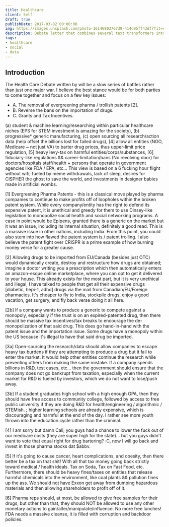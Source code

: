 ```yaml
---
title: Healthcare
client: Self
draft: true
publishDate: 2017-03-02 00:00:00
img: https://images.unsplash.com/photo-1614680376739-414d95ff43df?fit=crop&w=1400&h=700&q=75
description: Debate letter that combines several text transformers into a unique article.
tags:
- healthcare
- social
- data
---
```



<MDXLayer title={frontmatter.title} description={frontmatter.description}>
<Widget img={frontmatter.img} skeleton={false}>
<MDXJS>

## Introduction

The Health Care Debate written by will be a slow series of battles rather than just one major war. I believe the best stance would be for both parties to come together and focus on a few key issues: 

- A. The removal of evergreening pharma / trollish patents [2].
- B. Reverse the bans on the importation of drugs.
- C. Grants and Tax Incentives.

(a) student & machine learning/researching within particular healthcare niches (EPS for STEM investment is amazing for the society), (b) progressive* generic manufacturing, (c) open sourcing all research/action data (help offset the billions lost for failed drugs), [4] allow all entities (NGO, Medicare ~ not just VA) to barter drug prices, thus upper-limit price regulation, [5] heavy levy-tax on harmful entities/corps/substances, [6] fiduciary-like regulations && career-limitation/bans (No revolving door) for doctors/hospitals staff/health + persons that operate in government agencies like FDA / EPA, etc... This view is based on a 6 fucking hour flight without wifi; fueled by meme withdrawals, lack of sleep, desires for CISPHER the ghost to save the world, and investments in designer babies made in artificial wombs.

[1] Evergreening Pharma Patents - this is a classical move played by pharma companies to continue to make profits off of loopholes within the broken patent system. While every company/entity has the right to defend its expensive patent, it is unethical and greedy for them to use Dinsey-like legislation to monopolize social health and social networking programs. A case in point would be Epipens, granted there is a generic on the market but it was an issue, including its internal situation, definitely a good read. This is a massive issue in other nations, including India. From this point, you could also stem into how flawed the patent system is  /  patent trolling. I also believe the patent fight over CRISPR is a prime example of how burning money verse for a greater cause. 

[2] Allowing drugs to be imported from EU/Canada (besides just OTC) would dynamically create, destroy and restructure how drugs are obtained; imagine a doctor writing you a prescription which then automatically enters an amazon-esque online marketplace, where you can opt to get it delivered to your house. This already exists for the most part, but it is very unethical and illegal, I have talked to people that get all their expensive drugs [diabetic, hepi-1, adhd] drugs via the mail from Canadian/EU/Foreign pharmacies. It's cheaper to fly to India, stockpile drugs, enjoy a good vacation, get surgery, and fly back verse doing it all here.

[2b] If a company wants to produce a generic to compete against a monopoly, especially if the trust is on an expired-patented drug, then there should be massive tax incentives/tax breaks to encourage the de-monopolization of that said drug. This does go hand-in-hand with the patent issue and the importation issue. Some drugs have a monopoly within the US because it's illegal to have that said drug be imported. 

[3a] Open-sourcing the research/data should allow companies to escape heavy tax burdens if they are attempting to produce a drug but it fail to enter the market. It would help other entities continue the research while preventing others from making the same mistake. If a company spends billions in R&D, test cases, etc… then the government should ensure that the company does not go bankrupt from taxation, especially when the current market for R&D is fueled by investors, which we do not want to lose/push away. 

[3b] If a student graduates high school with a high enough GPA, then they should have free access to community college, followed by access to free public university if they are doing R&D for health/engineering / algorithmic / STEMish. ; higher learning schools are already expensive, which is discouraging and harmful at the end of the day. I rather see more youth thrown into the education cycle rather than the criminal.

[4] I am sorry but damn Cali, you guys had a chance to lower the fuck out of our medicare costs (they are super high for the state)… but you guys didn't want to vote that equal right for drug bartering? :C, now I will go back and invest in those pharma stocks dat $abbv.

[5] If it's going to cause cancer, heart complications, and obesity, then there better be a tax on that shit! With all that tax money going back strictly toward medical / health ideals. Tax on Soda, Tax on Fast Food, etc. Furthermore, there should be heavy fines/taxes on entities that release harmful chemicals into the environment, like coal plants && pollution fines up the ass. We should not have Exxon get away from dumping hazardous materials and then allowing shareholders to profit off of it.

[6] Pharma reps should, at most, be allowed to give free samples for their drugs, but other than that, they should NOT be allowed to use any other monetary actions to gain/alter/manipulate/influence. No more free lunches! FDA needs a massive cleanse, it is filled with corruption and backdoor policies. 

</MDXJS>
</Widget>
</MDXLayer>